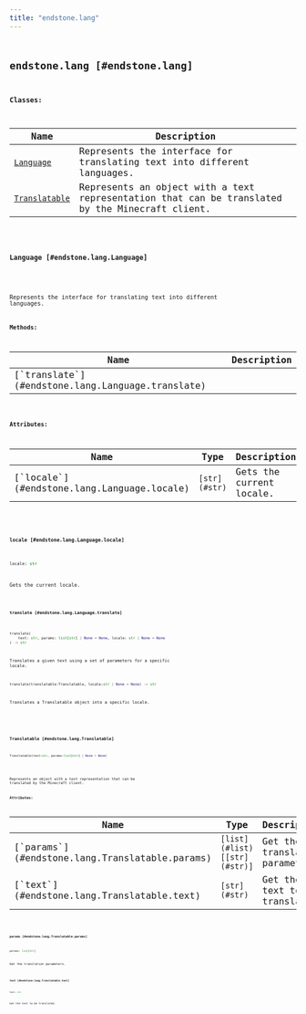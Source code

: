 ```yaml
---
title: "endstone.lang"
---
```


## <code className="doc-symbol doc-symbol-module"/> endstone.lang [#endstone.lang]

**Classes:**

Name | Description
---- | -----------
[`Language`](#endstone.lang.Language) | Represents the interface for translating text into different languages.
[`Translatable`](#endstone.lang.Translatable) | Represents an object with a text representation that can be translated by the Minecraft client.

### <code className="doc-symbol doc-symbol-class"/> Language [#endstone.lang.Language]

<div className="pl-[2em] mt-[1.25em]">

Represents the interface for translating text into different languages.

**Methods:**

<table>
<thead>
   <tr>
      <th>Name</th>
      <th>Description</th>
   </tr>
</thead>
<tbody>
    <tr key="translate">
        <td>[`translate`](#endstone.lang.Language.translate)</td>
        <td></td>
    </tr></tbody>
</table>

**Attributes:**

<table>
<thead>
   <tr>
      <th>Name</th>
      <th>Type</th>
      <th>Description</th>
   </tr>
</thead>
<tbody>
    <tr key="locale">
        <td>[`locale`](#endstone.lang.Language.locale)</td>
        <td><code className="nextra-code">[str](#str)</code></td>
        <td>Gets the current locale.</td>
    </tr></tbody>
</table>

#### <code className="doc-symbol doc-symbol-attribute"/> locale [#endstone.lang.Language.locale]

```python
locale: str
```

Gets the current locale.

#### <code className="doc-symbol doc-symbol-method"/> translate [#endstone.lang.Language.translate]

```python
translate(
    text: str, params: list[str] | None = None, locale: str | None = None
) -> str
```

Translates a given text using a set of parameters for a specific locale.

```python
translate(translatable:Translatable, locale:str | None = None) -> str
```

Translates a Translatable object into a specific locale.

</div>

### <code className="doc-symbol doc-symbol-class"/> Translatable [#endstone.lang.Translatable]

```python
Translatable(text:str, params:list[str] | None = None)
```

<div className="pl-[2em] mt-[1.25em]">

Represents an object with a text representation that can be translated by the Minecraft client.

**Attributes:**

<table>
<thead>
   <tr>
      <th>Name</th>
      <th>Type</th>
      <th>Description</th>
   </tr>
</thead>
<tbody>
    <tr key="params">
        <td>[`params`](#endstone.lang.Translatable.params)</td>
        <td><code className="nextra-code">[list](#list)[[str](#str)]</code></td>
        <td>Get the translation parameters.</td>
    </tr>
    <tr key="text">
        <td>[`text`](#endstone.lang.Translatable.text)</td>
        <td><code className="nextra-code">[str](#str)</code></td>
        <td>Get the text to be translated.</td>
    </tr></tbody>
</table>

#### <code className="doc-symbol doc-symbol-attribute"/> params [#endstone.lang.Translatable.params]

```python
params: list[str]
```

Get the translation parameters.

#### <code className="doc-symbol doc-symbol-attribute"/> text [#endstone.lang.Translatable.text]

```python
text: str
```

Get the text to be translated.

</div>
